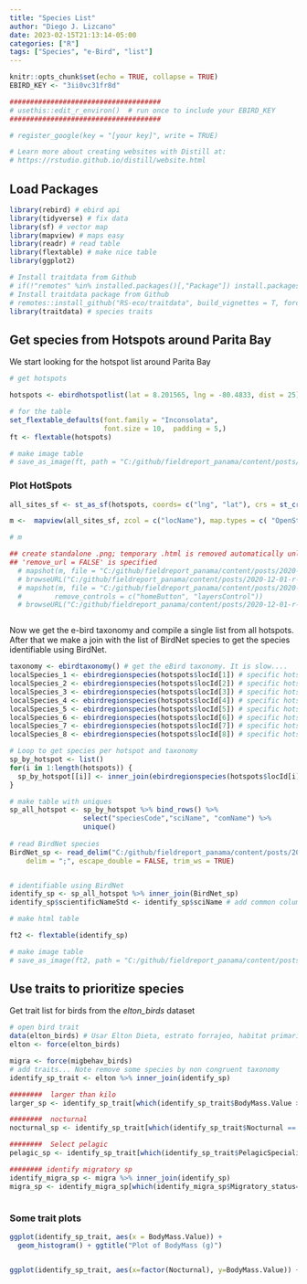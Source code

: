 ```yaml
---
title: "Species List"
author: "Diego J. Lizcano"
date: 2023-02-15T21:13:14-05:00
categories: ["R"]
tags: ["Species", "e-Bird", "list"]
---
```


```r
knitr::opts_chunk$set(echo = TRUE, collapse = TRUE)
EBIRD_KEY <- "3ii0vc31fr8d"

#####################################
# usethis::edit_r_environ()  # run once to include your EBIRD_KEY
#####################################

# register_google(key = "[your key]", write = TRUE)

# Learn more about creating websites with Distill at:
# https://rstudio.github.io/distill/website.html

```

## Load Packages

```r
library(rebird) # ebird api
library(tidyverse) # fix data
library(sf) # vector map
library(mapview) # maps easy
library(readr) # read table
library(flextable) # make nice table
library(ggplot2) 

# Install traitdata from Github
# if(!"remotes" %in% installed.packages()[,"Package"]) install.packages("remotes")
# Install traitdata package from Github
# remotes::install_github("RS-eco/traitdata", build_vignettes = T, force=T)
library(traitdata) # species traits

```

## Get species from Hotspots around Parita Bay

We start looking for the hotspot list around Parita Bay


```r
# get hotspots

hotspots <- ebirdhotspotlist(lat = 8.201565, lng = -80.4833, dist = 25) # 25 km around

# for the table
set_flextable_defaults(font.family = "Inconsolata", 
                       font.size = 10,  padding = 5,)
ft <- flextable(hotspots)

# make image table
# save_as_image(ft, path = "C:/github/fieldreport_panama/content/posts/2020-12-01-r-rmarkdown/images/hotspots.png")

```

### Plot HotSpots

```r
all_sites_sf <- st_as_sf(hotspots, coords= c("lng", "lat"), crs = st_crs(4326))

m <-  mapview(all_sites_sf, zcol = c("locName"), map.types = c( "OpenStreetMap.DE"))

# m

## create standalone .png; temporary .html is removed automatically unless
## 'remove_url = FALSE' is specified
  # mapshot(m, file = "C:/github/fieldreport_panama/content/posts/2020-12-01-r-rmarkdown/images/map.png")
  # browseURL("C:/github/fieldreport_panama/content/posts/2020-12-01-r-rmarkdown/images/map.png")
  # mapshot(m, file = "C:/github/fieldreport_panama/content/posts/2020-12-01-r-rmarkdown/images/map.png",
  #        remove_controls = c("homeButton", "layersControl"))
  # browseURL("C:/github/fieldreport_panama/content/posts/2020-12-01-r-rmarkdown/images/map.png")



```


Now we get the e-bird taxonomy and compile a single list from all hotspots. After that we make a join with the list of BirdNet species to get the species identifiable using BirdNet.

```r

taxonomy <- ebirdtaxonomy() # get the eBird taxonomy. It is slow....
localSpecies_1 <- ebirdregionspecies(hotspots$locId[1]) # specific hotspot
localSpecies_2 <- ebirdregionspecies(hotspots$locId[2]) # specific hotspot
localSpecies_3 <- ebirdregionspecies(hotspots$locId[3]) # specific hotspot
localSpecies_4 <- ebirdregionspecies(hotspots$locId[4]) # specific hotspot
localSpecies_5 <- ebirdregionspecies(hotspots$locId[5]) # specific hotspot
localSpecies_6 <- ebirdregionspecies(hotspots$locId[6]) # specific hotspot
localSpecies_7 <- ebirdregionspecies(hotspots$locId[7]) # specific hotspot
localSpecies_8 <- ebirdregionspecies(hotspots$locId[8]) # specific hotspot

# Loop to get species per hotspot and taxonomy
sp_by_hotspot <- list()
for(i in 1:length(hotspots)) {
  sp_by_hotspot[[i]] <- inner_join(ebirdregionspecies(hotspots$locId[i]), taxonomy)
}

# make table with uniques
sp_all_hotspot <- sp_by_hotspot %>% bind_rows() %>% 
                  select("speciesCode","sciName", "comName") %>% 
                  unique()
                
# read BirdNet species
BirdNet_sp <- read_delim("C:/github/fieldreport_panama/content/posts/2020-12-01-r-rmarkdown/data/BirdNet_sp.csv", 
    delim = ";", escape_double = FALSE, trim_ws = TRUE)


# identifiable using BirdNet
identify_sp <- sp_all_hotspot %>% inner_join(BirdNet_sp)
identify_sp$scientificNameStd <- identify_sp$sciName # add common column name

# make html table

ft2 <- flextable(identify_sp)

# make image table
# save_as_image(ft2, path = "C:/github/fieldreport_panama/content/posts/2020-12-01-r-rmarkdown/images/species.png")

```



## Use traits to prioritize species

Get trait list for birds from the *elton_birds* dataset 

```r


# open bird trait
data(elton_birds) # Usar Elton Dieta, estrato forrajeo, habitat primario 
elton <- force(elton_birds)

migra <- force(migbehav_birds)
# add traits... Note remove some species by non congruent taxonomy
identify_sp_trait <- elton %>% inner_join(identify_sp)

########  larger than kilo
larger_sp <- identify_sp_trait[which(identify_sp_trait$BodyMass.Value >= 1000), ] # larger than kilo

########  nocturnal
nocturnal_sp <- identify_sp_trait[which(identify_sp_trait$Nocturnal == 1), ] # larger than kilo

########  Select pelagic
pelagic_sp <- identify_sp_trait[which(identify_sp_trait$PelagicSpecialist==1),]

######## identify migratory sp
identify_migra_sp <- migra %>% inner_join(identify_sp)
migra_sp <- identify_migra_sp[which(identify_migra_sp$Migratory_status=="directional migratory"), ]



```


### Some trait plots

```r

ggplot(identify_sp_trait, aes(x = BodyMass.Value)) +
  geom_histogram() + ggtitle("Plot of BodyMass (g)")


ggplot(identify_sp_trait, aes(x=factor(Nocturnal), y=BodyMass.Value)) + geom_boxplot() + ggtitle("Plot of BodyMass (g)")


```




